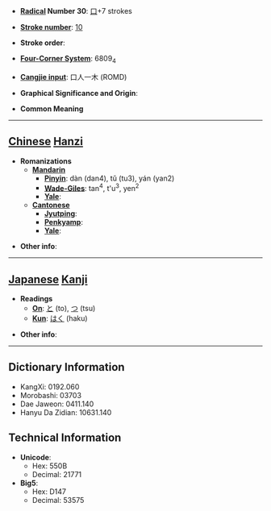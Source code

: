 * '''[[Wiktionary:Chinese radical index| Radical]] Number 30''': [[Wiktionary:Chinese radical index 口|口]]+7 strokes

* '''[[Wiktionary:Chinese total strokes index|Stroke number]]''': [[Wiktionary:Chinese total strokes index 10|10]]

* '''Stroke order''': 

* '''[[Wiktionary:Chinese four corner index|Four-Corner System]]''': 6809<sub>4</sub>

* '''[[Wiktionary:Chinese Cangjie index|Cangjie input]]''': 口人一木 (ROMD)

* '''Graphical Significance and Origin''': 

* '''Common Meaning'''

----

== [[Chinese]] [[Hanzi]] ==

* '''Romanizations'''
** '''[[Mandarin]]'''
*** '''[[Pinyin]]''': dàn (dan4), tǔ (tu3), yán (yan2)
*** '''[[Wade-Giles]]''': tan<sup>4</sup>, t'u<sup>3</sup>, yen<sup>2</sup>
*** '''[[Yale]]''': 
** '''[[Cantonese]]'''
*** '''[[Jyutping]]''':
*** '''[[Penkyamp]]''': 
*** '''[[Yale]]''': 

* '''Other info''': 

----

== [[Japanese]] [[Kanji]] ==

* '''Readings'''
** '''[[On]]''': [[と]] (to), [[つ]] (tsu)
** '''[[Kun]]''': [[はく]] (haku)

* '''Other info''':  

----

== Dictionary Information ==

* KangXi: 0192.060
* Morobashi: 03703
* Dae Jaweon: 0411.140
* Hanyu Da Zidian: 10631.140

== Technical Information ==

* '''Unicode''':
** Hex: 550B
** Decimal: 21771
* '''Big5''':
** Hex: D147
** Decimal: 53575